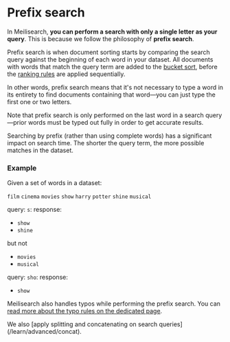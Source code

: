 # Prefix search

In Meilisearch, **you can perform a search with only a single letter as your query**. This is because we follow the philosophy of **prefix search**.

Prefix search is when document sorting starts by comparing the search query against the beginning of each word in your dataset. All documents with words that match the query term are added to the [bucket sort](https://en.wikipedia.org/wiki/Bucket_sort), before the [ranking rules](/learn/core_concepts/relevancy#ranking-rules) are applied sequentially.

In other words, prefix search means that it's not necessary to type a word in its entirety to find documents containing that word—you can just type the first one or two letters.

Note that prefix search is only performed on the last word in a search query—prior words must be typed out fully in order to get accurate results.

<Capsule intent="note">
Searching by prefix (rather than using complete words) has a significant impact on search time. The shorter the query term, the more possible matches in the dataset.
</Capsule>

### Example

Given a set of words in a dataset:

`film` `cinema` `movies` `show` `harry` `potter` `shine` `musical`

query: `s`:
response:

- `show`
- `shine`

but not

- `movies`
- `musical`

query: `sho`:
response:

- `show`

Meilisearch also handles typos while performing the prefix search. You can [read more about the typo rules on the dedicated page](/learn/configuration/typo_tolerance).

<Capsule intent="tip">
We also [apply splitting and concatenating on search queries](/learn/advanced/concat).
</Capsule>
